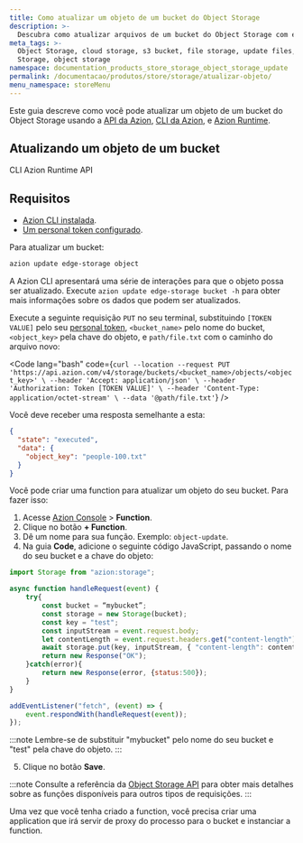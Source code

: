 ```yaml
---
title: Como atualizar um objeto de um bucket do Object Storage
description: >-
  Descubra como atualizar arquivos de um bucket do Object Storage com este guia.
meta_tags: >-
  Object Storage, cloud storage, s3 bucket, file storage, update files, Azion Edge
  Storage, object storage
namespace: documentation_products_store_storage_object_storage_update
permalink: /documentacao/produtos/store/storage/atualizar-objeto/
menu_namespace: storeMenu
---
```



Este guia descreve como você pode atualizar um objeto de um bucket do Object Storage usando a [API da Azion](https://api.azion.com/), [CLI da Azion](/pt-br/documentacao/produtos/azion-cli/visao-geral/), e [Azion Runtime](/pt-br/documentacao/runtime/api-reference/storage/).

## Atualizando um objeto de um bucket

<Tabs client:visible>
    <Fragment slot="tab.cli">CLI</Fragment>
    <Fragment slot="tab.runtime">Azion Runtime</Fragment>
    <Fragment slot="tab.api">API</Fragment>

<Fragment slot="panel.cli">

## Requisitos

- [Azion CLI instalada](/pt-br/documentacao/produtos/azion-cli/visao-geral/#instalar-a-azion-cli). 
- [Um personal token configurado](/pt-br/documentacao/devtools/cli/globals/#token).

Para atualizar um bucket: 

```bash 
azion update edge-storage object 
```

A Azion CLI apresentará uma série de interações para que o objeto possa ser atualizado. Execute `azion update edge-storage bucket -h` para obter mais informações sobre os dados que podem ser atualizados. 

</Fragment >

<Fragment slot="panel.api">

Execute a seguinte requisição `PUT` no seu terminal, substituindo `[TOKEN VALUE]` pelo seu [personal token](/pt-br/documentacao/produtos/guias/personal-tokens/), `<bucket_name>` pelo nome do bucket, `<object_key>` pela chave do objeto, e `path/file.txt` com o caminho do arquivo novo:

<Code lang="bash" code={`
curl --location --request PUT 'https://api.azion.com/v4/storage/buckets/<bucket_name>/objects/<object_key>' \
--header 'Accept: application/json' \
--header 'Authorization: Token [TOKEN VALUE]' \
--header 'Content-Type: application/octet-stream' \
--data '@path/file.txt'
`} />

Você deve receber uma resposta semelhante a esta:

```json
{
  "state": "executed",
  "data": {
    "object_key": "people-100.txt"
  }
}
```

</Fragment>

<Fragment slot="panel.runtime">

Você pode criar uma function para atualizar um objeto do seu bucket. Para fazer isso:

1. Acesse [Azion Console](/pt-br/documentacao/produtos/guias/como-acessar-o-azion-console/) > **Function**.
2. Clique no botão **+ Function**.
3. Dê um nome para sua função. Exemplo: `object-update`.
4. Na guia **Code**, adicione o seguinte código JavaScript, passando o nome do seu bucket e a chave do objeto:

```js
import Storage from "azion:storage";

async function handleRequest(event) {
    try{
        const bucket = “mybucket”;
        const storage = new Storage(bucket);
        const key = "test";
        const inputStream = event.request.body;
        let contentLength = event.request.headers.get("content-length");
        await storage.put(key, inputStream, { "content-length": contentLength });
        return new Response("OK");
    }catch(error){
        return new Response(error, {status:500});
    }
}

addEventListener("fetch", (event) => {
    event.respondWith(handleRequest(event));
});
```

:::note 
Lembre-se de substituir "mybucket" pelo nome do seu bucket e "test" pela chave do objeto.
:::

5. Clique no botão **Save**.

:::note
Consulte a referência da [Object Storage API](/pt-br/documentacao/runtime/api-reference/storage/) para obter mais detalhes sobre as funções disponíveis para outros tipos de requisições.
:::

Uma vez que você tenha criado a function, você precisa criar uma application que irá servir de proxy do processo para o bucket e instanciar a function.

<LinkButton link="/pt-br/documentacao/produtos/build/edge-application/primeiros-passos/" label="Primeiros passos de Applications" severity="secondary" target="_blank" />
<LinkButton link="/pt-br/documentacao/produtos/guias/build/instanciar-edge-functions/" label="Consulte o guia de como instanciar functions" severity="secondary" target="_blank" />

</Fragment>
</Tabs>

